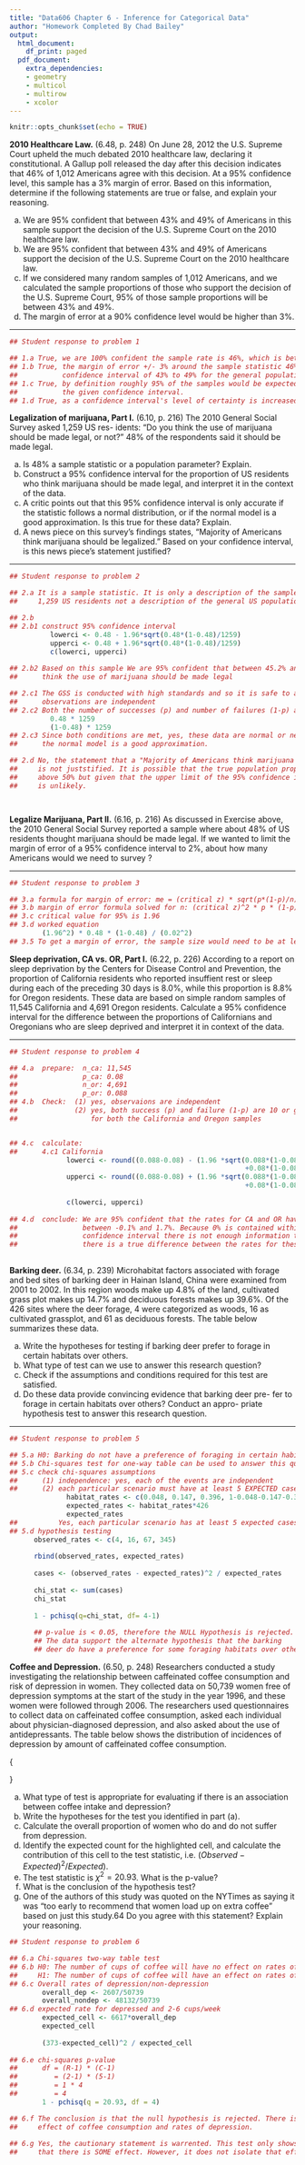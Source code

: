```yaml
---
title: "Data606 Chapter 6 - Inference for Categorical Data"
author: "Homework Completed By Chad Bailey"
output:
  html_document:
    df_print: paged
  pdf_document:
    extra_dependencies:
    - geometry
    - multicol
    - multirow
    - xcolor
---
```


```r
knitr::opts_chunk$set(echo = TRUE)
```

**2010 Healthcare Law.** (6.48, p. 248) On June 28, 2012 the U.S. Supreme Court upheld the much debated 2010 healthcare law, declaring it constitutional. A Gallup poll released the day after this decision indicates that 46% of 1,012 Americans agree with this decision. At a 95% confidence level, this sample has a 3% margin of error. Based on this information, determine if the following statements are true or false, and explain your reasoning.

(a) We are 95% confident that between 43% and 49% of Americans in this sample support the decision of the U.S. Supreme Court on the 2010 healthcare law.
(b) We are 95% confident that between 43% and 49% of Americans support the decision of the U.S. Supreme Court on the 2010 healthcare law.
(c) If we considered many random samples of 1,012 Americans, and we calculated the sample proportions of those who support the decision of the U.S. Supreme Court, 95% of those sample proportions will be between 43% and 49%.
(d) The margin of error at a 90% confidence level would be higher than 3%.

--------------------------------------------------------------------------------

```r
## Student response to problem 1

## 1.a True, we are 100% confident the sample rate is 46%, which is between 43% and 49%
## 1.b True, the margin of error +/- 3% around the sample statistic 46% would give a
##           confidence interval of 43% to 49% for the general population.
## 1.c True, by definition roughly 95% of the samples would be expected to fall within
##           the given confidence interval.
## 1.d True, as a confidence interval's level of certainty is increased the error increases

```


\clearpage

**Legalization of marijuana, Part I.** (6.10, p. 216) The 2010 General Social Survey asked 1,259 US res- idents: “Do you think the use of marijuana should be made legal, or not?” 48% of the respondents said it should be made legal.

(a) Is 48% a sample statistic or a population parameter? Explain.
(b) Construct a 95% confidence interval for the proportion of US residents who think marijuana should be made legal, and interpret it in the context of the data.
(c) A critic points out that this 95% confidence interval is only accurate if the statistic follows a normal distribution, or if the normal model is a good approximation. Is this true for these data? Explain.
(d) A news piece on this survey’s findings states, “Majority of Americans think marijuana should be legalized.” Based on your confidence interval, is this news piece’s statement justified?

--------------------------------------------------------------------------------

```r
## Student response to problem 2

## 2.a It is a sample statistic. It is only a description of the sample of the
##     1,259 US residents not a description of the general US population

## 2.b
## 2.b1 construct 95% confidence interval
          lowerci <- 0.48 - 1.96*sqrt(0.48*(1-0.48)/1259)
          upperci <- 0.48 + 1.96*sqrt(0.48*(1-0.48)/1259)
          c(lowerci, upperci)
          
## 2.b2 Based on this sample We are 95% confident that between 45.2% and 50.8% of Americans
##      think the use of marijuana should be made legal

## 2.c1 The GSS is conducted with high standards and so it is safe to assume 
##      observations are independent
## 2.c2 Both the number of successes (p) and number of failures (1-p) are 10 or greater
          0.48 * 1259
          (1-0.48) * 1259
## 2.c3 Since both conditions are met, yes, these data are normal or nearly normal and
##      the normal model is a good approximation.

## 2.d No, the statement that a "Majority of Americans think marijuana should be legalized"
##     is not juststified. It is possible that the true population proportion could be
##     above 50% but given that the upper limit of the 95% confidence interval is 50.7 it
##     is unlikely.




```




\clearpage

**Legalize Marijuana, Part II.** (6.16, p. 216) As discussed in Exercise above, the 2010 General Social Survey reported a sample where about 48% of US residents thought marijuana should be made legal. If we wanted to limit the margin of error of a 95% confidence interval to 2%, about how many Americans would we need to survey ?

--------------------------------------------------------------------------------

```r
## Student response to problem 3

## 3.a formula for margin of error: me = (critical z) * sqrt(p*(1-p)/n)
## 3.b margin of error formula solved for n: (critical z)^2 * p * (1-p) / (me)^2
## 3.c critical value for 95% is 1.96
## 3.d worked equation
        (1.96^2) * 0.48 * (1-0.48) / (0.02^2)
## 3.5 To get a margin of error, the sample size would need to be at least 2398

```

\clearpage

**Sleep deprivation, CA vs. OR, Part I.** (6.22, p. 226) According to a report on sleep deprivation by the Centers for Disease Control and Prevention, the proportion of California residents who reported insuffient rest or sleep during each of the preceding 30 days is 8.0%, while this proportion is 8.8% for Oregon residents. These data are based on simple random samples of 11,545 California and 4,691 Oregon residents. Calculate a 95% confidence interval for the difference between the proportions of Californians and Oregonians who are sleep deprived and interpret it in context of the data.


--------------------------------------------------------------------------------

```r
## Student response to problem 4

## 4.a  prepare:  n_ca: 11,545
##                p_ca: 0.08
##                n_or: 4,691
##                p_or: 0.088
## 4.b  Check:  (1) yes, observaions are independent
##              (2) yes, both success (p) and failure (1-p) are 10 or greater
##                  for both the California and Oregon samples


## 4.c  calculate:
##      4.c1 California
              lowerci <- round((0.088-0.08) - (1.96 *sqrt(0.088*(1-0.088)/4691
                                                          +0.08*(1-0.08)/11545)), 3)
              upperci <- round((0.088-0.08) + (1.96 *sqrt(0.088*(1-0.088)/4691
                                                          +0.08*(1-0.08)/11545)), 3)
  
              c(lowerci, upperci)
              
## 4.d  conclude: We are 95% confident that the rates for CA and OR have a difference
##                between -0.1% and 1.7%. Because 0% is contained within the
##                confidence interval there is not enough information to say whether
##                there is a true difference between the rates for these two states.
              
```

\clearpage





**Barking deer.** (6.34, p. 239) Microhabitat factors associated with forage and bed sites of barking deer in Hainan Island, China were examined from 2001 to 2002. In this region woods make up 4.8% of the land, cultivated grass plot makes up 14.7% and deciduous forests makes up 39.6%. Of the 426 sites where the deer forage, 4 were categorized as woods, 16 as cultivated grassplot, and 61 as deciduous forests. The table below summarizes these data.

\begin{center}
\begin{tabular}{c c c c c}
Woods	& Cultivated grassplot	& Deciduous forests	 & Other & Total \\
\hline 
4		& 16					& 67			     & 345	 & 426 \\
\end{tabular}
\end{center}

(a) Write the hypotheses for testing if barking deer prefer to forage in certain habitats over others.
(b) What type of test can we use to answer this research question?
(c) Check if the assumptions and conditions required for this test
are satisfied.
(d) Do these data provide convincing evidence that barking deer pre-
fer to forage in certain habitats over others? Conduct an appro- priate hypothesis test to answer this research question.

--------------------------------------------------------------------------------

```r
## Student response to problem 5

## 5.a H0: Barking do not have a preference of foraging in certain habitats
## 5.b Chi-squares test for one-way table can be used to answer this question
## 5.c check chi-squares assumptions
##      (1) independence: yes, each of the events are independent
##      (2) each particular scenario must have at least 5 EXPECTED cases
              habitat_rates <- c(0.048, 0.147, 0.396, 1-0.048-0.147-0.396)
              expected_rates <- habitat_rates*426
              expected_rates
##          Yes, each particular scenario has at least 5 expected cases
## 5.d hypothesis testing
      observed_rates <- c(4, 16, 67, 345)
      
      rbind(observed_rates, expected_rates)
      
      cases <- (observed_rates - expected_rates)^2 / expected_rates
      
      chi_stat <- sum(cases)
      chi_stat
      
      1 - pchisq(q=chi_stat, df= 4-1)
      
      ## p-value is < 0.05, therefore the NULL Hypothesis is rejected.
      ## The data support the alternate hypothesis that the barking
      ## deer do have a preference for some foraging habitats over others.


```


\clearpage






**Coffee and Depression.** (6.50, p. 248) Researchers conducted a study investigating the relationship between caffeinated coffee consumption and risk of depression in women. They collected data on 50,739 women free of depression symptoms at the start of the study in the year 1996, and these women were followed through 2006. The researchers used questionnaires to collect data on caffeinated coffee consumption, asked each individual about physician-diagnosed depression, and also asked about the use of antidepressants. The table below shows the distribution of incidences of depression by amount of caffeinated coffee consumption.

{\small
\begin{center}
\begin{tabular}{l  l rrrrrr}
	&  \multicolumn{1}{c}{}		& \multicolumn{5}{c}{\textit{Caffeinated coffee consumption}} \\
\cline{3-7}
	&		& $\le$ 1	& 2-6	& 1	& 2-3	& $\ge$ 4	&   \\
	&		& cup/week	& cups/week	& cup/day	& cups/day	& cups/day	& Total  \\
\cline{2-8}
\textit{Clinical} & Yes	& 670 & \fbox{\textcolor{blue}{373}}	& 905	& 564	& 95 	& 2,607 \\
\textit{depression}	& No& 11,545	& 6,244	& 16,329	& 11,726	& 2,288 	& 48,132 \\
\cline{2-8}
				& Total	& 12,215	& 6,617 & 17,234	& 12,290	& 2,383 	& 50,739 \\
\cline{2-8}
\end{tabular}
\end{center}
}

(a) What type of test is appropriate for evaluating if there is an association between coffee intake and depression?
(b) Write the hypotheses for the test you identified in part (a).
(c) Calculate the overall proportion of women who do and do not suffer from depression.
(d) Identify the expected count for the highlighted cell, and calculate the contribution of this cell to the test statistic, i.e. ($Observed - Expected)^2 / Expected$).
(e) The test statistic is $\chi^2=20.93$. What is the p-value?
(f) What is the conclusion of the hypothesis test?
(g) One of the authors of this study was quoted on the NYTimes as saying it was “too early to recommend that women load up on extra coffee” based on just this study.64 Do you agree with this statement? Explain your reasoning.

```r
## Student response to problem 6

## 6.a Chi-squares two-way table test
## 6.b H0: The number of cups of coffee will have no effect on rates of depression
##     H1: The number of cups of coffee will have an effect on rates of depression
## 6.c Overall rates of depression/non-depression
        overall_dep <- 2607/50739
        overall_nondep <- 48132/50739
## 6.d expected rate for depressed and 2-6 cups/week
        expected_cell <- 6617*overall_dep
        expected_cell
        
        (373-expected_cell)^2 / expected_cell
        
## 6.e chi-squares p-value
##      df = (R-1) * (C-1) 
##         = (2-1) * (5-1)
##         = 1 * 4
##         = 4
        1 - pchisq(q = 20.93, df = 4)

## 6.f The conclusion is that the null hypothesis is rejected. There is some
##     effect of coffee consumption and rates of depression.
        
## 6.g Yes, the cautionary statement is warrented. This test only shows that
##     that there is SOME effect. However, it does not isolate that effect.

```




